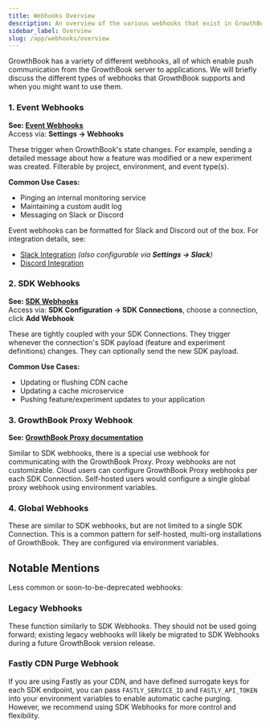 ```yaml
---
title: Webhooks Overview
description: An overview of the various webhooks that exist in GrowthBook
sidebar_label: Overview
slug: /app/webhooks/overview
---
```


GrowthBook has a variety of different webhooks, all of which enable push communication from the GrowthBook server to applications. We will briefly discuss the different types of webhooks that GrowthBook supports and when you might want to use them.

### 1. Event Webhooks

**See: [Event Webhooks](/app/webhooks/event-webhooks)**<br />
Access via: **Settings → Webhooks**

These trigger when GrowthBook's state changes. For example, sending a detailed message about how a feature was modified or a new experiment was created. Filterable by project, environment, and event type(s).

**Common Use Cases:**

- Pinging an internal monitoring service
- Maintaining a custom audit log
- Messaging on Slack or Discord

Event webhooks can be formatted for Slack and Discord out of the box. For integration details, see:

- [Slack Integration](/integrations/slack) _(also configurable via **Settings → Slack**)_
- [Discord Integration](/integrations/discord)

### 2. SDK Webhooks

**See: [SDK Webhooks](/app/webhooks/sdk-webhooks)**<br />
Access via: **SDK Configuration → SDK Connections**, choose a connection, click **Add Webhook**

These are tightly coupled with your SDK Connections. They trigger whenever the connection's SDK payload (feature and experiment definitions) changes. They can optionally send the new SDK payload.

**Common Use Cases:**

- Updating or flushing CDN cache
- Updating a cache microservice
- Pushing feature/experiment updates to your application

### 3. GrowthBook Proxy Webhook

**See: [GrowthBook Proxy documentation](/self-host/proxy)**

Similar to SDK webhooks, there is a special use webhook for communicating with the GrowthBook Proxy. Proxy webhooks are not customizable. Cloud users can configure GrowthBook Proxy webhooks per each SDK Connection. Self-hosted users would configure a single global proxy webhook using environment variables.

### 4. Global Webhooks

These are similar to SDK webhooks, but are not limited to a single SDK Connection. This is a common pattern for self-hosted, multi-org installations of GrowthBook. They are configured via environment variables.

## Notable Mentions

Less common or soon-to-be-deprecated webhooks:

### Legacy Webhooks

These function similarly to SDK Webhooks. They should not be used going forward; existing legacy webhooks will likely be migrated to SDK Webhooks during a future GrowthBook version release.

### Fastly CDN Purge Webhook

If you are using Fastly as your CDN, and have defined surrogate keys for each SDK endpoint, you can pass `FASTLY_SERVICE_ID` and `FASTLY_API_TOKEN` into your environment variables to enable automatic cache purging. However, we recommend using SDK Webhooks for more control and flexibility.
